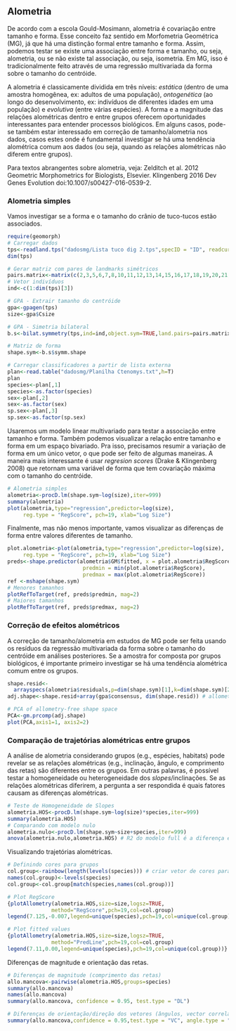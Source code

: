 ## Alometria

De acordo com a escola Gould-Mosimann, alometria é covariação entre tamanho e forma. Esse conceito faz sentido em Morfometria Geométrica (MG), já que há uma distinção formal entre tamanho e forma. Assim, podemos testar se existe uma associação entre forma e tamanho, ou seja, alometria, ou se não existe tal associação, ou seja, isometria. Em MG, isso é tradicionalmente feito através de uma regressão multivariada da forma sobre o tamanho do centróide.

A alometria é classicamente dividida em três níveis: *estática* (dentro de uma amostra homogênea, ex: adultos de uma população), *ontogenética* (ao longo do desenvolvimento, ex: indivíduos de diferentes idades em uma população) e *evolutiva* (entre várias espécies). A forma e a magnitude das relações alométricas dentro e entre grupos oferecem oportunidades interessantes para entender processos biológicos. Em alguns casos, pode-se também estar interessado em correção de tamanho/alometria nos dados, casos estes onde é fundamental investigar se há uma tendência alométrica comum aos dados (ou seja, quando as relações alométricas não diferem entre grupos). 

Para textos abrangentes sobre alometria, veja: 
Zelditch et al. 2012 Geometric Morphometrics for Biologists, Elsevier. 
Klingenberg 2016 Dev Genes Evolution doi:10.1007/s00427-016-0539-2.

### Alometria simples
Vamos investigar se a forma e o tamanho do crânio de tuco-tucos estão associados.
```r
require(geomorph)
# Carregar dados
tps<-readland.tps("dadosmg/Lista tuco dig 2.tps",specID = "ID", readcurves = FALSE)
dim(tps)

# Gerar matriz com pares de landmarks simétricos
pairs.matrix<-matrix(c(2,3,5,6,7,8,10,11,12,13,14,15,16,17,18,19,20,21,23,24,25,26,27,28),nrow=12,ncol=2,byrow=T)
# Vetor indivíduos
ind<-c(1:dim(tps)[3])

# GPA - Extrair tamanho do centróide
gpa<-gpagen(tps)
size<-gpa$Csize

# GPA - Simetria bilateral 
b.s<-bilat.symmetry(tps,ind=ind,object.sym=TRUE,land.pairs=pairs.matrix)

# Matriz de forma
shape.sym<-b.s$symm.shape

# Carregar classificadores a partir de lista externa
plan<-read.table("dadosmg/Planilha Ctenomys.txt",h=T)
plan
species<-plan[,1]
species<-as.factor(species)
sex<-plan[,2]
sex<-as.factor(sex)
sp.sex<-plan[,3]
sp.sex<-as.factor(sp.sex)
```

Usaremos um modelo linear multivariado para testar a associação entre tamanho e forma. Também podemos visualizar a relação entre tamanho e forma em um espaço bivariado. Pra isso, precisamos resumir a variação de forma em um único vetor, o que pode ser feito de algumas maneiras. A maneira mais interessante é usar *regresion scores* (Drake & Klingenberg 2008) que retornam uma variável de forma que tem covariação máxima com o tamanho do centróide.
```r
# Alometria simples
alometria<-procD.lm(shape.sym~log(size),iter=999)
summary(alometria)
plot(alometria,type="regression",predictor=log(size),
     reg.type = "RegScore", pch=19, xlab="Log Size")
```

Finalmente, mas não menos importante, vamos visualizar as diferenças de forma entre valores diferentes de tamanho.
```r
plot.alometria<-plot(alometria,type="regression",predictor=log(size),
     reg.type = "RegScore", pch=19, xlab="Log Size")
preds<-shape.predictor(alometria$GM$fitted, x = plot.alometria$RegScore, 
                        predmin = min(plot.alometria$RegScore), 
                        predmax = max(plot.alometria$RegScore))
ref <-mshape(shape.sym)
# Menores tamanhos
plotRefToTarget(ref, preds$predmin, mag=2)
# Maiores tamanhos
plotRefToTarget(ref, preds$predmax, mag=2)
```

### Correção de efeitos alométricos
A correção de tamanho/alometria em estudos de MG pode ser feita usando os resíduos da regressão multivariada da forma sobre o tamanho do centróide em análises posteriores. Se a amostra for composta por grupos biológicos, é importante primeiro investigar se há uma tendência alométrica comum entre os grupos.
```r
shape.resid<-
  arrayspecs(alometria$residuals,p=dim(shape.sym)[1],k=dim(shape.sym)[2]) #size adjusted residuals
adj.shape<-shape.resid+array(gpa$consensus, dim(shape.resid)) # allometry-free shapes--somar a média retorna os números para o espaço de forma original e permite a visualização de mudanças de forma

# PCA of allometry-free shape space
PCA<-gm.prcomp(adj.shape)
plot(PCA,axis1=1, axis2=2)
```

### Comparação de trajetórias alométricas entre grupos
A análise de alometria considerando grupos (e.g., espécies, habitats) pode revelar se as relações alométricas (e.g., inclinação, ângulo, e comprimento das retas) são diferentes entre os grupos. Em outras palavras, é possível testar a homogeneidade ou heterogeneidade dos *slopes*/inclinações. Se as relações alométricas diferirem, a pergunta a ser respondida é quais fatores causam as diferenças alométricas.
```r
# Teste de Homogeneidade de Slopes
alometria.HOS<-procD.lm(shape.sym~log(size)*species,iter=999)
summary(alometria.HOS)
# Comparando com modelo nulo
alometria.nulo<-procD.lm(shape.sym~size+species,iter=999)
anova(alometria.nulo,alometria.HOS) # R2 do modelo full é a diferença entre modelos
```

Visualizando trajetórias alométricas.
```r
# Definindo cores para grupos
col.group<-rainbow(length(levels(species))) # criar vetor de cores para grupos
names(col.group)<-levels(species)
col.group<-col.group[match(species,names(col.group))]

# Plot RegScore
{plotAllometry(alometria.HOS,size=size,logsz=TRUE,
              method="RegScore",pch=19,col=col.group)
legend(7.125,-0.007,legend=unique(species),pch=19,col=unique(col.group))}

# Plot fitted values
{plotAllometry(alometria.HOS,size=size,logsz=TRUE,
              method="PredLine",pch=19,col=col.group)
legend(7.11,0.00,legend=unique(species),pch=19,col=unique(col.group))}
```

Diferenças de magnitude e orientação das retas.
```r
# Diferenças de magnitude (comprimento das retas)
allo.mancova<-pairwise(alometria.HOS,groups=species)
summary(allo.mancova)
names(allo.mancova)
summary(allo.mancova, confidence = 0.95, test.type = "DL")

# Diferenças de orientação/direção dos vetores (ângulos, vector correlation)
summary(allo.mancova,confidence = 0.95,test.type = "VC", angle.type = "deg")
```






